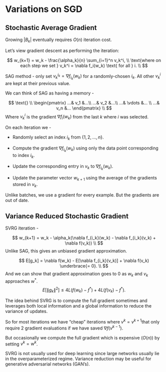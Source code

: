 # Variations on SGD

## Stochastic Average Gradient

Growing $|B_k|$ eventually requires $O(n)$ iteration cost. 

Let’s view gradient descent as performing the iteration:

$$
w_{k+1} = w_k - \frac{\alpha_k}{n} \sum_{i=1}^n v_k^i, \\
\text{where on each step we set } v_k^i = \nabla f_i(w_k) \text{ for all } i. \\
$$

SAG method - only set $v_k^{i_k} = \nabla f_{i_k}(w_k)$ for a randomly-chosen $i_k$. All other $v_k^i$ are kept at their previous value.

We can think of SAG as having a memory -

$$
\text{} \\
\begin{pmatrix}
...& v_1 &...\\
...& v_2 &...\\
...& \vdots &... \\
...& v_n &...
\end{pmatrix} \\
$$
Where $v_k^i$ is the gradient $\nabla f_i(w_k)$ from the last $k$ where $i$ was selected.

On each iteration we -

- Randomly select an index $i_k$ from $\{1, 2, ..., n\}$.

- Compute the gradient $\nabla f_{i_k}(w_k)$ using only the data point corresponding to index $i_k$.

- Update the corresponding entry in $v_k$ to $\nabla f_{i_k}(w_k)$.

- Update the parameter vector $w_{k+1}$ using the average of the gradients stored in $v_k$.

Unlike batches, we use a gradient for every example. But the gradients are out of date.

## Variance Reduced Stochastic Gradient

SVRG iteration -

$$
w_{k+1} = w_k - \alpha_k(\nabla f_{i_k}(w_k) - \nabla f_{i_k}(v_k) + \nabla f(v_k)) \\
$$
Unlike SAG, this gives an unbiased gradient approximation.

$$
E[g_k] = \nabla f(w_k) - E[\nabla f_{i_k}(v_k)] + \nabla f(v_k) \underbrace{= 0}. \\
$$
And we can show that gradient approximation goes to 0 as $w_k$ and $v_k$ approaches $w^*$.
$$
E[\|g_k\|^2] \leq 4L(f(w_k) - f^*) + 4L(f(v_k) - f^*).
$$

The idea behind SVRG is to compute the full gradient sometimes and leverages both local information and a global information to reduce the variance of updates.

So for most iterations we have "cheap" iterations where $v^k = v^{k+1}$that only require 2 gradient evaluations if we have saved $\nabla f (v^{k-1})$. 

But occasionally we compute the full gradient which is expensive ($O(n)$) by setting $v^k = w^k$.

SVRG is not usually used for deep learning since large networks usually lie in the overparameterized regime. Variance reduction may be useful for generative adversarial networks (GAN's).






















